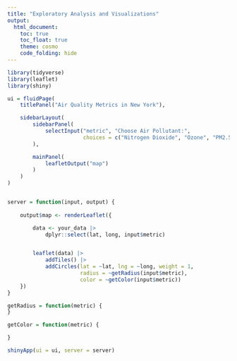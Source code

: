 ```yaml
---
title: "Exploratory Analysis and Visualizations"
output: 
  html_document:
    toc: true
    toc_float: true
    theme: cosmo
    code_folding: hide
---
```


```r
library(tidyverse)
library(leaflet)
library(shiny)
```

```r
ui = fluidPage(
    titlePanel("Air Quality Metrics in New York"),

    sidebarLayout(
        sidebarPanel(
            selectInput("metric", "Choose Air Pollutant:",
                        choices = c("Nitrogen Dioxide", "Ozone", "PM2.5"))
        ),

        mainPanel(
            leafletOutput("map")
        )
    )
)


server = function(input, output) {
    
    output$map <- renderLeaflet({

        data <- your_data |> 
            dplyr::select(lat, long, input$metric)


        leaflet(data) |> 
            addTiles() |> 
            addCircles(lat = ~lat, lng = ~long, weight = 1,
                       radius = ~getRadius(input$metric),
                       color = ~getColor(input$metric))
    })
}

getRadius = function(metric) {
}

getColor = function(metric) {

}

shinyApp(ui = ui, server = server)
```

